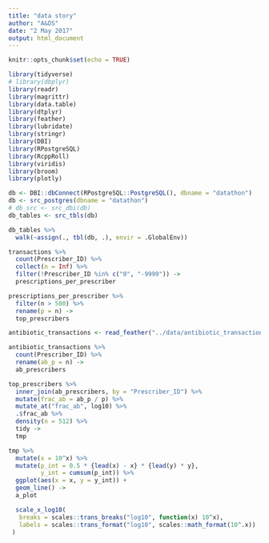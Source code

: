 ```yaml
---
title: "data story"
author: "A&DS"
date: "2 May 2017"
output: html_document
---
```


```r
knitr::opts_chunk$set(echo = TRUE)

library(tidyverse)
# library(dbplyr)
library(readr)
library(magrittr)
library(data.table)
library(dtplyr)
library(feather)
library(lubridate)
library(stringr)
library(DBI)
library(RPostgreSQL)
library(RcppRoll)
library(viridis)
library(broom)
library(plotly)
```

```r
db <- DBI::dbConnect(RPostgreSQL::PostgreSQL(), dbname = "datathon")
db <- src_postgres(dbname = "datathon")
# db_src <- src_dbi(db)
db_tables <- src_tbls(db)

db_tables %>% 
  walk(~assign(., tbl(db, .), envir = .GlobalEnv))
```

```r
transactions %>% 
  count(Prescriber_ID) %>% 
  collect(n = Inf) %>% 
  filter(!Prescriber_ID %in% c("0", "-9999")) -> 
  prescriptions_per_prescriber
```

```r
prescriptions_per_prescriber %>%
  filter(n > 500) %>% 
  rename(p = n) -> 
  top_prescribers
```

```r
antibiotic_transactions <- read_feather("../data/antibiotic_transactions.feather")
```

```r
antibiotic_transactions %>% 
  count(Prescriber_ID) %>% 
  rename(ab_p = n) -> 
  ab_prescribers
```

```r
top_prescribers %>% 
  inner_join(ab_prescribers, by = "Prescriber_ID") %>% 
  mutate(frac_ab = ab_p / p) %>%
  mutate_at("frac_ab", log10) %>% 
  .$frac_ab %>% 
  density(n = 512) %>% 
  tidy -> 
  tmp

tmp %>% 
  mutate(x = 10^x) %>% 
  mutate(p_int = 0.5 * {lead(x) - x} * {lead(y) * y},
         y_int = cumsum(p_int)) %>% 
  ggplot(aes(x = x, y = y_int)) +
  geom_line() -> 
  a_plot

  scale_x_log10(
   breaks = scales::trans_breaks("log10", function(x) 10^x),
   labels = scales::trans_format("log10", scales::math_format(10^.x))
 )
```
